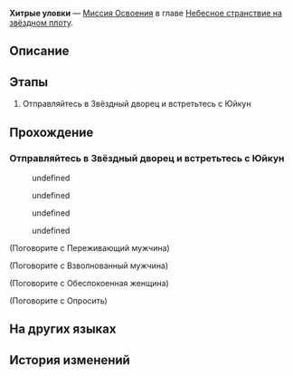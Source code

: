 {{Дополнить|Диалоги.}}
{{Миссия Инфобокс
|id              = 1020302
|Название        = 
|Изображение     = Миссия Освоения Хитрые уловки.png
|Тип             = Миссия Освоения
|События         = 
|Глава           = Небесное странствие на звёздном плоту
|Условия         = Завершена [[Миссия Освоения]] ''[[Среди поражённых Марой]]''
|Персонажи       = Вельт; Взволнованный мужчина; Любезный рыцарь; Март 7; Обеспокоенная женщина; Первопроходец; Переживающий мужчина; Серьёзный, но вежливый рыцарь; Тинъюнь
|СтартЛокация    = [[Лофу Сяньчжоу]] — [[Центральная гавань Приюта звёздных яликов]]
|Локации         = Центральная гавань Приюта звёздных яликов
|Предыдущая      = Среди поражённых Марой
|Следующая       = Гончая гонится за лисой
|Награды         = Опыт Освоения*800; Звёздный нефрит*80; Путеводитель путешественника*3; Очищенный эфир*3; Кредиты*30 000
}}
'''Хитрые уловки''' — [[Миссия Освоения]] в главе [[Небесное странствие на звёздном плоту]].

==Описание==
{{Описание|В Звёздном дворце подающие надежды Первопроходцы, к сожалению, получили отказ Юйкун.<br />К счастью, появляется генерал Цзин Юань из Облачных Рыцарей Лофу. Однако он поручает вам поиск не Стелларона, а местонахождения Кафки.<br />Покинув Звёздный дворец, вы немного отдохнули и решили найти Дань Хэна.}}

==Этапы==
# Отправляйтесь в Звёздный дворец и встретьтесь с Юйкун

==Прохождение==
{{Дополнить}}


===Отправляйтесь в Звёздный дворец и встретьтесь с Юйкун===
{{Описание миссии|локация=Центральная гавань Приюта звёздных яликов|Зная, что вы прибыли за Стелларонами, Тинъюнь приглашает всех на встречу в Звёздный дворец.<br />Шесть комиссий управляют Сяньчжоу. Если вы хотите свободно передвигаться по Лофу, вы должны получить одобрение главы Комиссии по полётам Юйкун, который отвечает за транспорт и дипломатию.}}
{{Диалог Начало}}
<!--Unknown TalkSentence: 102010102-->
<!--Unknown TalkSentence: 102010103-->
<!--Unknown TalkSentence: 102010104-->
<!--Unknown TalkSentence: 102010105-->
<!--Unknown TalkSentence: 102010106-->
<!--Unknown TalkSentence: 102010107-->
<!--Unknown TalkSentence: 102010108-->
:{{Диалог|Стрелка}} undefined
:{{Диалог|Стрелка}} undefined
:{{Диалог|Стрелка}} undefined
:{{Диалог|Стрелка}} undefined

;(Поговорите с Переживающий мужчина)
<!--Unknown TalkSentence: 102011227-->
<!--Unknown TalkSentence: 102011228-->

;(Поговорите с Взволнованный мужчина)
<!--Unknown TalkSentence: 102011231-->
<!--Unknown TalkSentence: 102011232-->

;(Поговорите с Обеспокоенная женщина)
<!--Unknown TalkSentence: 102011229-->
<!--Unknown TalkSentence: 102011230-->

;(Поговорите с Опросить)
<!--Unknown TalkSentence: 102011234-->
<!--Unknown TalkSentence: 102011235-->
{{Диалог Конец}}

==На других языках==
{{На других языках
|en   = Devising Stratagems
|zhs  = 紫府通谒，将军定策
|zht  = 紫府通謁，將軍定策
|ja   = 紫府へ謁見、将軍の策定
|ko   = 알현, 장군의 전략
|es   = La estratagema del general
|fr   = Mettre au point des stratagèmes
|ru   = Хитрые уловки
|th   = เผชิญหน้าผู้นำแห่งกลยุทธ์
|vi   = Diện Kiến Cõi Tiên, Tướng Quân Thiết Sách
|de   = Strategische Planung
|id   = Merancang Strategi
|pt   = Elaborando Estratagemas
}}

==История изменений==
{{История изменений|2.7}}
